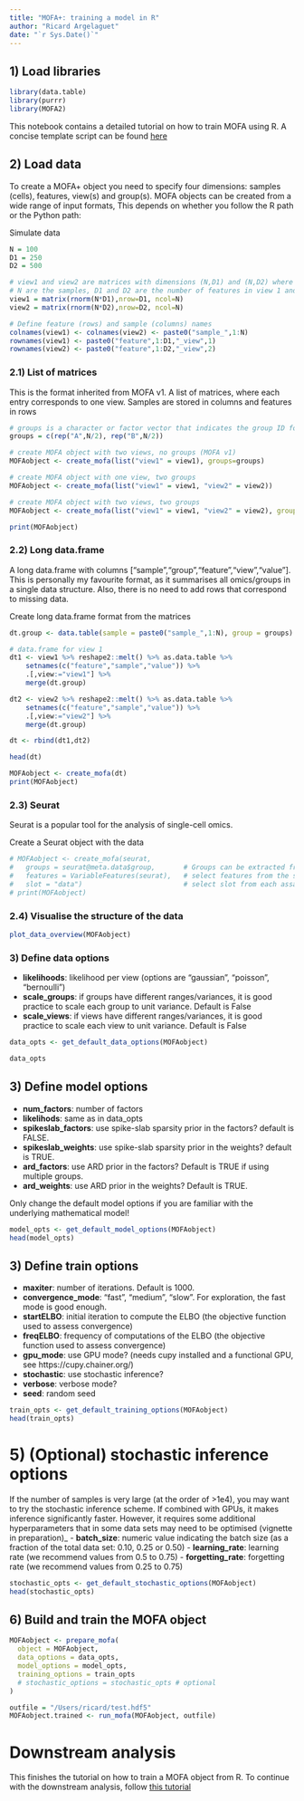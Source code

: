 ```yaml
---
title: "MOFA+: training a model in R"
author: "Ricard Argelaguet"
date: "`r Sys.Date()`"
---
```


## 1) Load libraries
```r
library(data.table)
library(purrr)
library(MOFA2)
```

This notebook contains a detailed tutorial on how to train MOFA using R. A concise template script can be found [here](XXX)

## 2) Load data

To create a MOFA+ object you need to specify four dimensions: samples (cells), features, view(s) and group(s). MOFA objects can be created from a wide range of input formats, This depends on whether you follow the R path or the Python path:

Simulate data
```r
N = 100
D1 = 250
D2 = 500

# view1 and view2 are matrices with dimensions (N,D1) and (N,D2) where
# N are the samples, D1 and D2 are the number of features in view 1 and 2, respectively
view1 = matrix(rnorm(N*D1),nrow=D1, ncol=N)
view2 = matrix(rnorm(N*D2),nrow=D2, ncol=N)

# Define feature (rows) and sample (columns) names
colnames(view1) <- colnames(view2) <- paste0("sample_",1:N)
rownames(view1) <- paste0("feature",1:D1,"_view",1)
rownames(view2) <- paste0("feature",1:D2,"_view",2)
```

### 2.1) List of matrices
This is the format inherited from MOFA v1. A list of matrices, where each entry corresponds to one view. Samples are stored in columns and features in rows

```r
# groups is a character or factor vector that indicates the group ID for each sample
groups = c(rep("A",N/2), rep("B",N/2))

# create MOFA object with two views, no groups (MOFA v1)
MOFAobject <- create_mofa(list("view1" = view1), groups=groups)

# create MOFA object with one view, two groups
MOFAobject <- create_mofa(list("view1" = view1, "view2" = view2))

# create MOFA object with two views, two groups
MOFAobject <- create_mofa(list("view1" = view1, "view2" = view2), groups=groups)

print(MOFAobject)
```
 

### 2.2) Long data.frame
A long data.frame with columns ["sample","group","feature","view","value"].  
This is personally my favourite format, as it summarises all omics/groups in a single data structure. Also, there is no need to add rows that correspond to missing data.

Create long data.frame format from the matrices
```r
dt.group <- data.table(sample = paste0("sample_",1:N), group = groups)

# data.frame for view 1
dt1 <- view1 %>% reshape2::melt() %>% as.data.table %>%
    setnames(c("feature","sample","value")) %>%
    .[,view:="view1"] %>%
    merge(dt.group)

dt2 <- view2 %>% reshape2::melt() %>% as.data.table %>%
    setnames(c("feature","sample","value")) %>%
    .[,view:="view2"] %>%
    merge(dt.group)

dt <- rbind(dt1,dt2)
```

```r
head(dt)
```

```r
MOFAobject <- create_mofa(dt)
print(MOFAobject)
```

### 2.3) Seurat
Seurat is a popular tool for the analysis of single-cell omics. 

Create a Seurat object with the data

```r
# MOFAobject <- create_mofa(seurat,
#   groups = seurat@meta.data$group,       # Groups can be extracted from the metadata
#   features = VariableFeatures(seurat),   # select features from the seurat object
#   slot = "data")                         # select slot from each assay
# print(MOFAobject)
```

### 2.4) Visualise the structure of the data 
```r
plot_data_overview(MOFAobject)
```

### 3) Define data options

- **likelihoods**: likelihood per view (options are "gaussian", "poisson", "bernoulli")
- **scale_groups**: if groups have different ranges/variances, it is good practice to scale each group to unit variance. Default is False
- **scale_views**: if views have different ranges/variances, it is good practice to scale each view to unit variance. Default is False
```r
data_opts <- get_default_data_options(MOFAobject)

data_opts
```

## 3) Define model options

- **num_factors**: number of factors
- **likelihods**: same as in data_opts
- **spikeslab_factors**: use spike-slab sparsity prior in the factors? default is FALSE.
- **spikeslab_weights**: use spike-slab sparsity prior in the weights? default is TRUE.
- **ard_factors**: use ARD prior in the factors? Default is TRUE if using multiple groups.
- **ard_weights**: use ARD prior in the weights? Default is TRUE. 

Only change the default model options if you are familiar with the underlying mathematical model!

```r
model_opts <- get_default_model_options(MOFAobject)
head(model_opts)
```

## 3) Define train options
- **maxiter**: number of iterations. Default is 1000.
- **convergence_mode**: "fast", "medium", "slow". For exploration, the fast mode is good enough.
- **startELBO**: initial iteration to compute the ELBO (the objective function used to assess convergence)
- **freqELBO**: frequency of computations of the ELBO (the objective function used to assess convergence)
<!-- - **dropR2**: minimum variance explained criteria to drop factors while training. Default is  -->
- **gpu_mode**: use GPU mode? (needs cupy installed and a functional GPU, see https://cupy.chainer.org/)
- **stochastic**: use stochastic inference?
- **verbose**: verbose mode?
- **seed**: random seed

```r
train_opts <- get_default_training_options(MOFAobject)
head(train_opts)
```

# 5) (Optional)  stochastic inference options

If the number of samples is very large (at the order of >1e4), you may want to try the stochastic inference scheme. If combined with GPUs, it makes inference significantly faster. However, it requires some additional hyperparameters that in some data sets may need to be optimised (vignette in preparation)_
- **batch_size**: numeric value indicating the batch size (as a fraction of the total data set: 0.10, 0.25 or 0.50)
- **learning_rate**: learning rate (we recommend values from 0.5 to 0.75)
- **forgetting_rate**: forgetting rate (we recommend values from 0.25 to 0.75)

```r
stochastic_opts <- get_default_stochastic_options(MOFAobject)
head(stochastic_opts)
```


## 6) Build and train the MOFA object 

```r
MOFAobject <- prepare_mofa(
  object = MOFAobject,
  data_options = data_opts,
  model_options = model_opts,
  training_options = train_opts
  # stochastic_options = stochastic_opts # optional
)

outfile = "/Users/ricard/test.hdf5"
MOFAobject.trained <- run_mofa(MOFAobject, outfile)
```


# Downstream analysis

This finishes the tutorial on how to train a MOFA object from R. To continue with the downstream analysis, follow [this tutorial](XXX)
